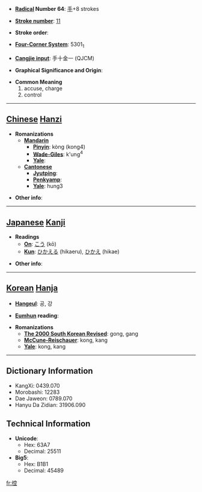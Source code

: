 * '''[[Wiktionary:Chinese radical index| Radical]] Number 64''': [[Wiktionary:Chinese radical index 手|手]]+8 strokes

* '''[[Wiktionary:Chinese total strokes index|Stroke number]]''': [[Wiktionary:Chinese total strokes index 11|11]]

* '''Stroke order''': 

* '''[[Wiktionary:Chinese four corner index|Four-Corner System]]''': 5301<sub>1</sub>

* '''[[Wiktionary:Chinese Cangjie index|Cangjie input]]''': 手十金一 (QJCM)

* '''Graphical Significance and Origin''': 

* '''Common Meaning'''
*#accuse, charge
*# control


----

== [[Chinese]] [[Hanzi]] ==

* '''Romanizations'''
** '''[[Mandarin]]'''
*** '''[[Pinyin]]''': kòng (kong4)
*** '''[[Wade-Giles]]''': k'ung<sup>4</sup>
*** '''[[Yale]]''': 
** '''[[Cantonese]]'''
*** '''[[Jyutping]]''':
*** '''[[Penkyamp]]''': 
*** '''[[Yale]]''': hung3

* '''Other info''': 

----

== [[Japanese]] [[Kanji]] ==

* '''Readings'''
** '''[[On]]''': [[こう]] (kō)
** '''[[Kun]]''': [[ひかえる]] (hikaeru), [[ひかえ]] (hikae)

* '''Other info''':  

----

== [[Korean]] [[Hanja]] ==

* '''[[Hangeul]]''': 공, 강

* '''[[Eumhun]] reading''': 

* '''Romanizations'''
** '''[[The 2000 South Korean Revised Romanization|The 2000 South Korean Revised]]''': gong, gang
** '''[[McCune-Reischauer]]''': kong, kang
** '''[[Yale]]''': kong, kang

----

== Dictionary Information ==

* KangXi: 0439.070
* Morobashi: 12283
* Dae Jaweon: 0789.070
* Hanyu Da Zidian: 31906.090

== Technical Information ==

* '''Unicode''':
** Hex: 63A7
** Decimal: 25511
* '''Big5''':
** Hex: B1B1
** Decimal: 45489

[[fr:控]]